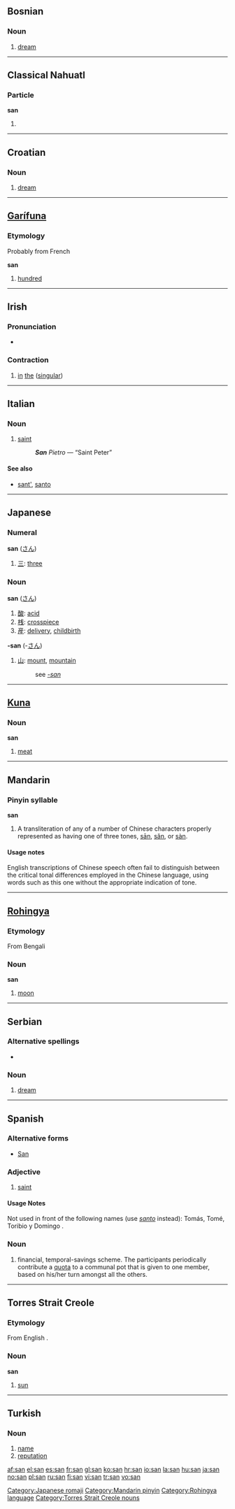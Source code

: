 {{see|San|-san|şan|sān|sǎn|sàn|sân|sản}}
==Bosnian==

===Noun===
{{infl|bs|noun|gender=m|plural|snovi}}

# [[dream]]

----

==Classical Nahuatl==

===Particle===
'''san'''

# {{alternative spelling of|zan|lang=Classical Nahuatl}}

----

==Croatian==

===Noun===
{{infl|hr|noun|gender=m|plural|snovi}}

# [[dream]]

----

==[[Garífuna]]==

===Etymology===
Probably from French {{term|cent|lang=fr}}

<!-- What part of speech is this?

===Adjective===
-->
'''san'''

# [[hundred]]

----

==Irish==

===Pronunciation===
* {{IPA|lang=ga|[sən]}}

===Contraction===
{{infl|ga|contraction|preposition + definite article fusion}}

# [[in]] [[the]] ([[singular]])

----

==Italian==

===Noun===
{{infl|it|noun|apocopate}}

# {{context|used before a consonant}} {{apocopic form of|santo|lang=Italian}} [[saint]]
#:'''''San''' Pietro'' — “Saint Peter”

====See also====
*[[sant']], [[santo]]

----

==Japanese==

===Numeral===
'''san''' ([[さん]])

# [[三]]: [[three]]

===Noun===
'''san''' ([[さん]])

# [[酸]]: [[acid]]
# [[桟]]: [[crosspiece]]
# [[産]]: [[delivery]], [[childbirth]]

'''-san''' (-[[さん]])
# [[山]]: [[mount]], [[mountain]]
#:see ''[[-san]]''

[[Category:Japanese romaji]]

----

==[[Kuna]]==

===Noun===
'''san'''

# [[meat]]

----

==Mandarin==

===Pinyin syllable===
'''san'''

# A transliteration of any of a number of Chinese characters properly represented as having one of three tones, [[sān]], [[sǎn]], or [[sàn]].

====Usage notes====
English transcriptions of Chinese speech often fail to distinguish between the critical tonal differences employed in the Chinese language, using words such as this one without the appropriate indication of tone.

[[Category:Mandarin pinyin]]

----

==[[Rohingya]]==

===Etymology===
From Bengali

===Noun===
'''san'''

# [[moon]]

[[Category:Rohingya language]]

----

==Serbian==

===Alternative spellings===
* {{qualifier|Cyrillic}} {{onym|sr|sc=Cyrl|сан|tr=san}}

===Noun===
{{infl|sr|noun|gender=m|plural|snovi}}

# [[dream]]

----

==Spanish==

===Alternative forms===
* {{qualifier|in proper nouns|capitalized}} [[San]]

===Adjective===
{{infl|es|adjective form|gender=m|apocopate||standard form|santo}}

# {{context|before the noun}} {{apocopic form of|santo|lang=Spanish}} [[saint]]

==== Usage Notes ====
Not used in front of the following names (use ''[[santo]]'' instead): Tomás, Tomé, Toribio y Domingo .

=== Noun ===
{{es-noun-m|pl=sanes}}
# {{context|Dominican Republic}} financial, temporal-savings scheme. The participants periodically contribute a [[quota]] to a communal pot that is given to one member, based on his/her turn amongst all the others.

----

==Torres Strait Creole==

===Etymology===
From English {{term|sun}}.

===Noun===
'''san'''

# [[sun]]

[[Category:Torres Strait Creole nouns]]

----

==Turkish==

===Noun===
{{infl|tr|noun}}

# [[name]]
# [[reputation]]

[[af:san]]
[[el:san]]
[[es:san]]
[[fr:san]]
[[gl:san]]
[[ko:san]]
[[hr:san]]
[[io:san]]
[[la:san]]
[[hu:san]]
[[ja:san]]
[[no:san]]
[[pl:san]]
[[ru:san]]
[[fi:san]]
[[vi:san]]
[[tr:san]]
[[vo:san]]